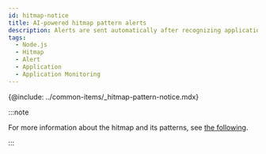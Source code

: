 ```yaml
---
id: hitmap-notice
title: AI-powered hitmap pattern alerts
description: Alerts are sent automatically after recognizing application execution distribution patterns through machine learning.
tags:
  - Node.js
  - Hitmap
  - Alert
  - Application
  - Application Monitoring
---
```


{@include: ../common-items/_hitmap-pattern-notice.mdx}

:::note

For more information about the hitmap and its patterns, see [the following](trs-view).

:::
